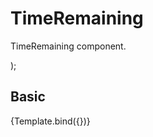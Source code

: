 
<Meta title="Components/Content/TimeRemaining" component={TimeRemaining} />

# TimeRemaining

TimeRemaining component.

  <TimeRemaining percentage={args.percentage} text={args.text} />
);

## Basic

<Canvas>
  <Story
    name="Default"
    argTypes={{
      dueTime: { control: { type: 'date' } }
    }}
    args={{
      dueTime: null,
    }}
  >
    {Template.bind({})}
  </Story>
</Canvas>

<ArgsTable story="Default" />
